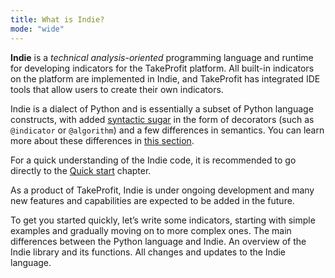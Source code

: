 ```yaml
---
title: What is Indie?
mode: "wide"
---
```


**Indie** is a _technical analysis-oriented_ programming language and runtime for developing indicators for the
TakeProfit platform. All built-in indicators on the platform are implemented in Indie, and TakeProfit has integrated IDE
tools that allow users to create their own indicators.

Indie is a dialect of Python and is essentially a subset of Python language constructs, with added [syntactic
sugar](How-Indies-syntactic-sugar-works) in the form of decorators (such as `@indicator` or `@algorithm`) and a few
differences in semantics. You can learn more about these differences in [this
section](Language-differences-with-Python).

For a quick understanding of the Indie code, it is recommended to go directly to the [Quick start](Quick-start) chapter.

As a product of TakeProfit, Indie is under ongoing development and many new features and capabilities are expected to be
added in the future.

<CardGroup cols={2}>
	<Card
		title="Quick Start"
		icon="square-1"
		href="/docs/indie/quick-start"
	>
		To get you started quickly, let’s write some indicators, starting with
		simple examples and gradually moving on to more complex ones.
	</Card>
	<Card
		title="Differences with Python"
		icon="square-2"
		href="/docs/indie/language-differences-with-python"
	>
		The main differences between the Python language and Indie.
	</Card>
	<Card
		title="Indie Library Reference"
		icon="square-3"
		href="/docs/indie/library-reference"
	>
		An overview of the Indie library and its functions.
	</Card>
	<Card
		title="Indie Changelog"
		icon="square-4"
		href="/docs/indie/changelog"
	>
		All changes and updates to the Indie language.
	</Card>
</CardGroup>
